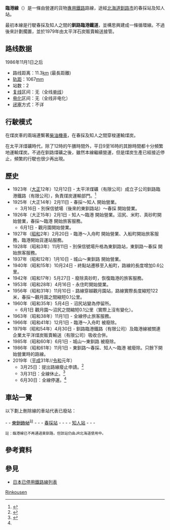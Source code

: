 {{Infobox 鐵道路線
|日文原名 = 臨港線
|平假名 = りんこうせん
|羅馬拼音 = Rinkō sen
|路線名稱 = 臨港線
|圖片 = [[File:Taiheiyo_Coal_Rinko_Line.jpg|250px]]
|圖片大小 =
|圖片說明 = 臨港線（2001年10月1日）
|所在地 = {{JPN}}[[北海道|北海道]][[釧路市|釧路市]]
|起點 = {{link-ja|城山站(北海道)|城山駅|城山站}}
|終點 = {{link-ja|入舟町站|入舟町駅}}
|站數 = 13個
|通車 = 1925年2月11日
|廢除 = 2019年6月30日
|擁有者 = {{link-ja|太平洋石炭販賣輸送|太平洋石炭販売輸送}}
|營運者 = {{tsl|ja|太平洋石炭販売輸送|太平洋石炭販賣輸送}}
|路線距離 = 11.3公里 (最長距離)
|軌距 = 1,067毫米（[[窄軌|窄軌]]）
|軌道數量 = [[單線鐵路|單線]]
|電氣化方式 = 非電氣化
|最大坡度 = 12.5 [[千分比|‰]]
|最高速度 =
}}

{{BS-map|title=臨港線
|map=
\STR ~~[[釧網本線|釧網本線]]
[[根室本線|根室本線]]! !eABZq+l\BHFq\ABZqr+xr\ ~~根室本線 ~~0.0 [[東釧路車站|東釧路]]
'''城山線↓'''! !exSTR\\exSTR\~~'''↓臨港線'''
''? 材木町''! !exBHF\\exBHF\~~ ''? 綠岡''
exSTR\\exBHF\~~2.5 ''永住町''
exSTR\\exDST\~~3.3 [[春採站|春採]]
''城山'' 2.2! !exKBHFe\\exABZgl\exSTR+r 
\\exBHF\exBHF~~4.4 ''觀月園''
''入舟町'' 9.1! !exKBHFa\\exABZg+l\exSTRr
''舊入舟町'' 8.5! !exBHF\\exhSTRae\~~沼尻川橋 長度 8.9米
''臨港'' 8.3! !exBHF\\exBHF\~~5.4 ''沼尻''
''真砂町'' 8.0! !exBHF\\exBHF\~~6.5 ''米町''
! !exSTRl\exDSTq\exSTRr\~~7.2 [[知人站|知人]]
}}

'''臨港線'''（{{jpn|j=臨港線|hg=りんこうせん|rm=Rinkō sen|f=y}}）是一條由{{link-ja|太平洋石炭販賣輸送|太平洋石炭販売輸送}}營運的貨物[[專用線|專用鐵路]]路線，途經[[北海道|北海道]][[釧路市|釧路市]]的春採站及知人站。

最初本線是行駛春採及知人之間的'''釧路臨港鐵道'''，並構思興建成一條循環線。不過後來計劃擱置，並於1979年由太平洋石炭販賣輸送接管。

== 路线数据 ==
1986年11月1日之后
* 路线距离：11.3[[千米|km]] (最長距離)
* [[轨距|轨距]]：1067[[毫米|mm]]
* 站数：2
* [[复线铁路|复线]]区间：无（全线[[單線鐵路|单线]]）
* [[電氣化鐵路|电化]]区间：无（全线非电化）
* [[閉塞_(鐵路)|闭塞]]方式：不详

== 行駛模式 ==
在煤炭車的兩端連繫著[[柴油機車|柴油機車]]，在春採及知人之間穿梭運輸煤炭。

在太平洋煤礦時代，除了12時的午膳時間外，平日9至16時的其餘時間都十分頻繁地運輸煤炭。不過在釧路煤礦之後，雖然本線繼續營運，但是煤炭生產已經接近停止，頻繁的行駛也很少再出現。

== 歷史 ==
* 1923年（[[大正|大正]]12年）12月12日 - 太平洋煤礦（有限公司）成立子公司釧路臨港鐵路（有限公司），負責煤炭運輸部門。<ref>{{Cite book|title=地方鐵道及軌道一覧 : 附・專用鐵道|publisher=鐵道同志會|year=1935|url=https://dl.ndl.go.jp/info:ndljp/pid/1190630/12|at=コマ番号12}}</ref>
* 1925年（大正14年）2月11日 - 春採～知人 開始營業。
** 3月16日 - 別保信號場（後來的東釧路站）～春採 開始營業。
* 1926年（大正15年）2月1日 - 知人～臨港 開始營業。沼尻、米町、真砂町開始營業，春採～臨港 開始旅客服務。
** 6月1日 - 觀月園開始營業。
* 1927年（[[昭和|昭和]]2年）2月20日 - 臨港～入舟町 開始營業、入船町開始旅客服務，臨港開始貨運站服務。
* 1928年（昭和3年）11月11日 - 別保信號場升格為東釧路站，東釧路～春採 開始旅客服務。
* 1937年（昭和12年）1月10日 - 城山～東釧路 開始營業。
* 1940年（昭和15年）10月24日 - 終點站遷移至入船町，路線的長度增加0.6公里。
* 1942年（昭和17年）5月27日 - 廢除真砂町，恢復臨港的旅客服務。
* 1953年（昭和28年）4月16日 - 永住町開始營業。
* 1956年（昭和31年）11月10日 - 路線穿越觀月園站，路線實際長度縮短122米，春採～觀月園之間縮短0.1公里。
* 1960年（昭和35年）5月4日 - 沼尻站變為停留所。
** 6月1日 觀月園～沼尻之間縮短0.1公里（實際上沒有變化）。
* 1963年（昭和38年）11月1日 - 全線停止旅客服務。
* 1966年（昭和41年）12月1日 - 臨港～入舟町 被廢除。
* 1979年（昭和54年）4月30日 - 釧路臨港鐵路（有限公司）及臨港線被關連企業太平洋煤炭販賣輸送（有限公司）吸收合併。
* 1985年（昭和60年）6月1日 - 城山～東釧路 被廢除。
* 1986年（昭和61年）11月1日 - 東釧路～春採、知人～臨港 被廢除。只餘下開始營業時的路線。
* 2019年（[[平成|平成]]31年//[[令和|令和]]元年）
** 3月25日：提出路線廢止申請。<ref name="hokkaido-np20190331">{{Cite news|title=石炭列車まもなく見納め 釧路 国交相に廃止届提出|newspaper=北海道新聞|date=2019-03-31|url=https://www.hokkaido-np.co.jp/article/290776|archiveurl=https://archive.md/DBX4I|archivedate=2019-03-29|dead-url=yes|language=ja}}</ref>
** 3月31日：全線休止。<ref>{{Cite news|title=釧路・臨港線 石炭列車ラストラン|newspaper=北海道新聞|date=2019-03-31|url=https://www.hokkaido-np.co.jp/article/291832|archiveurl=https://archive.md/quRbU|archivedate=2019-03-30|language=ja|dead-url=yes}}</ref>
** 6月30日：全線停運。<ref name="hokkaido-np20190331" />

== 車站一覽 ==
以下劃上刪除線的車站代表已廢站：

<s>{{link-ja|城山站(北海道)|城山駅|城山站}}</s> - <s>{{link-ja|材木町站 (北海道)|材木町駅 (北海道)|材木町站}}</s> - <s>[[東釧路站|東釧路站]]</s><sup>註</sup> - <s>{{link-ja|綠岡站|緑ヶ岡駅}}</s> - <s>{{link-ja|永住町站|永住町駅}}</s> - [[春採站|春採站]] - <s>{{link-ja|觀月園站|観月園駅}}</s> - <s>{{link-ja|沼尻站 (北海道)|沼尻駅 (北海道)|沼尻站}}</s> - <s>{{link-ja|米町站 (北海道)|米町駅 (北海道)|米町站}}</s> - [[知人站|知人站]] - <s>{{link-ja|真砂町站|真砂町駅}}</s> - <s>{{link-ja|臨港站|臨港駅}}</s> - <s>{{link-ja|入舟町站|入舟町駅}}</s>

<small>註：臨港線已不再通過東釧路，但該站仍由JR北海道使用中。</small>

== 參考資料 ==
<references />

== 參見 ==
* [[日本已停用鐵路線列表|日本已停用鐵路線列表]]

[[Category:北海道鐵路路線|Rinkousen]]